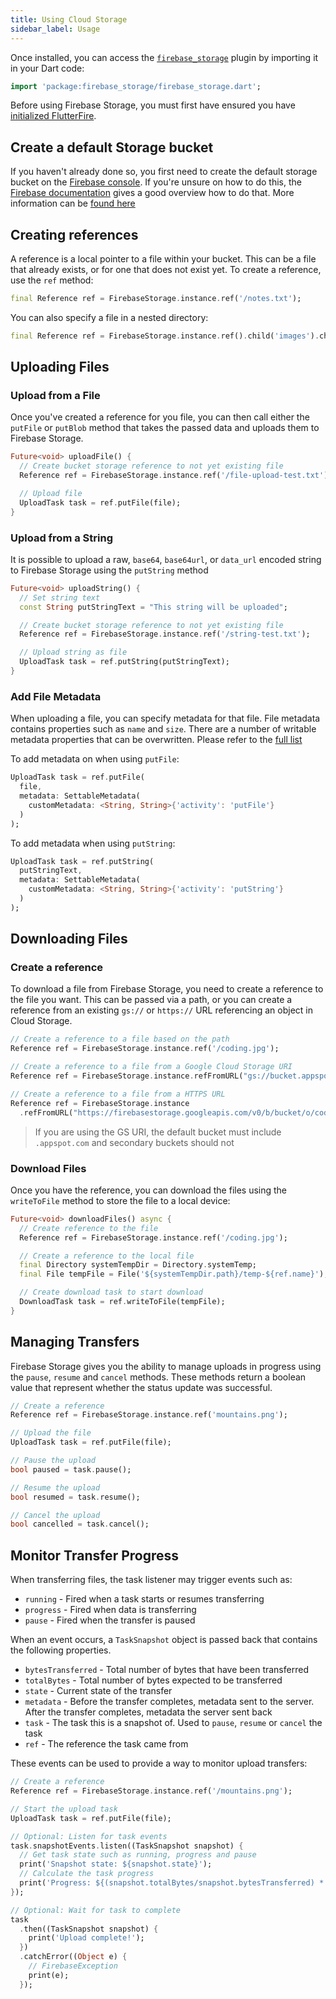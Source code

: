 ```yaml
---
title: Using Cloud Storage
sidebar_label: Usage
---
```


Once installed, you can access the [`firebase_storage`](!firebase_storage) plugin by importing it in your Dart code:

```dart
import 'package:firebase_storage/firebase_storage.dart';
```

Before using Firebase Storage, you must first have ensured you have [initialized FlutterFire](overview#initializing-flutterfire).

## Create a default Storage bucket

If you haven't already done so, you first need to create the default storage bucket on the [Firebase console](https://console.firebase.google.com/).
If you're unsure on how to do this, the [Firebase documentation](https://firebase.google.com/docs/storage/web/start#create-default-bucket) gives a good overview how to do that.  More information can
be [found here](https://firebase.google.com/docs/storage/web/start#create-default-bucket)

## Creating references

A reference is a local pointer to a file within your bucket. This can be a file that already exists, or for one that does not exist yet.
To create a reference, use the `ref` method:

```dart
final Reference ref = FirebaseStorage.instance.ref('/notes.txt');
```

You can also specify a file in a nested directory:

```dart
final Reference ref = FirebaseStorage.instance.ref().child('images').child('defaultProfile.png');
```

## Uploading Files

###  Upload from a File

Once you've created a reference for you file, you can then call either the `putFile` or `putBlob` method that takes the
passed data and uploads them to Firebase Storage.

```dart
Future<void> uploadFile() {
  // Create bucket storage reference to not yet existing file
  Reference ref = FirebaseStorage.instance.ref('/file-upload-test.txt');

  // Upload file
  UploadTask task = ref.putFile(file);
}
```

### Upload from a String

It is possible to upload a raw, `base64`, `base64url`, or `data_url` encoded string to Firebase Storage using the `putString`
method

```dart
Future<void> uploadString() {
  // Set string text
  const String putStringText = "This string will be uploaded";

  // Create bucket storage reference to not yet existing file
  Reference ref = FirebaseStorage.instance.ref('/string-test.txt');

  // Upload string as file
  UploadTask task = ref.putString(putStringText);
}
```

### Add File Metadata

When uploading a file, you can specify metadata for that file.  File metadata contains properties such as `name` and `size`.
There are a number of writable metadata properties that can be overwritten.  Please refer to the [full list]('https://firebase.google.com/docs/storage/web/file-metadata#file_metadata_properties')

To add metadata on when using `putFile`:

```dart highlight={3}
UploadTask task = ref.putFile(
  file,
  metadata: SettableMetadata(
    customMetadata: <String, String>{'activity': 'putFile'}
  )
);
```

To add metadata when using `putString`:

```dart highlight={3}
UploadTask task = ref.putString(
  putStringText,
  metadata: SettableMetadata(
    customMetadata: <String, String>{'activity': 'putString'}
  )
);
```

## Downloading Files

### Create a reference

To download a file from Firebase Storage, you need to create a reference to the file you want. This can be passed via a
path, or you can create a reference from an existing `gs://` or `https://` URL referencing an object in Cloud Storage.

```dart
// Create a reference to a file based on the path
Reference ref = FirebaseStorage.instance.ref('/coding.jpg');

// Create a reference to a file from a Google Cloud Storage URI
Reference ref = FirebaseStorage.instance.refFromURL("gs://bucket.appspot.com/coding.jpg");

// Create a reference to a file from a HTTPS URL
Reference ref = FirebaseStorage.instance
  .refFromURL("https://firebasestorage.googleapis.com/v0/b/bucket/o/coding.jpg");
```

> If you are using the GS URI, the default bucket must include `.appspot.com` and secondary buckets should not

### Download Files

Once you have the reference, you can download the files using the `writeToFile` method to store the file to a local device:

```dart
Future<void> downloadFiles() async {
  // Create reference to the file
  Reference ref = FirebaseStorage.instance.ref('/coding.jpg');

  // Create a reference to the local file
  final Directory systemTempDir = Directory.systemTemp;
  final File tempFile = File('${systemTempDir.path}/temp-${ref.name}');

  // Create download task to start download
  DownloadTask task = ref.writeToFile(tempFile);
}
```

## Managing Transfers

Firebase Storage gives you the ability to manage uploads in progress using the `pause`, `resume` and `cancel` methods.
These methods return a boolean value that represent whether the status update was successful.

```dart
// Create a reference
Reference ref = FirebaseStorage.instance.ref('mountains.png');

// Upload the file
UploadTask task = ref.putFile(file);

// Pause the upload
bool paused = task.pause();

// Resume the upload
bool resumed = task.resume();

// Cancel the upload
bool cancelled = task.cancel();
```

## Monitor Transfer Progress

When transferring files, the task listener may trigger events such as:

- `running` - Fired when a task starts or resumes transferring
- `progress` - Fired when data is transferring
- `pause` - Fired when the transfer is paused

When an event occurs, a `TaskSnapshot` object is passed back that contains the following properties.

- `bytesTransferred` - Total number of bytes that have been transferred
- `totalBytes` - Total number of bytes expected to be transferred
- `state` - Current state of the transfer
- `metadata` - Before the transfer completes, metadata sent to the server. After the transfer completes, metadata the server sent back
- `task` - The task this is a snapshot of.  Used to `pause`, `resume` or `cancel` the task
- `ref` - The reference the task came from

These events can be used to provide a way to monitor upload transfers:

```dart title="Upload Monitor"
// Create a reference
Reference ref = FirebaseStorage.instance.ref('/mountains.png');

// Start the upload task
UploadTask task = ref.putFile(file);

// Optional: Listen for task events
task.snapshotEvents.listen((TaskSnapshot snapshot) {
  // Get task state such as running, progress and pause
  print('Snapshot state: ${snapshot.state}');
  // Calculate the task progress
  print('Progress: ${(snapshot.totalBytes/snapshot.bytesTransferred) * 100} %');
});

// Optional: Wait for task to complete
task
  .then((TaskSnapshot snapshot) {
    print('Upload complete!');
  })
  .catchError((Object e) {
    // FirebaseException
    print(e);
  });
```
